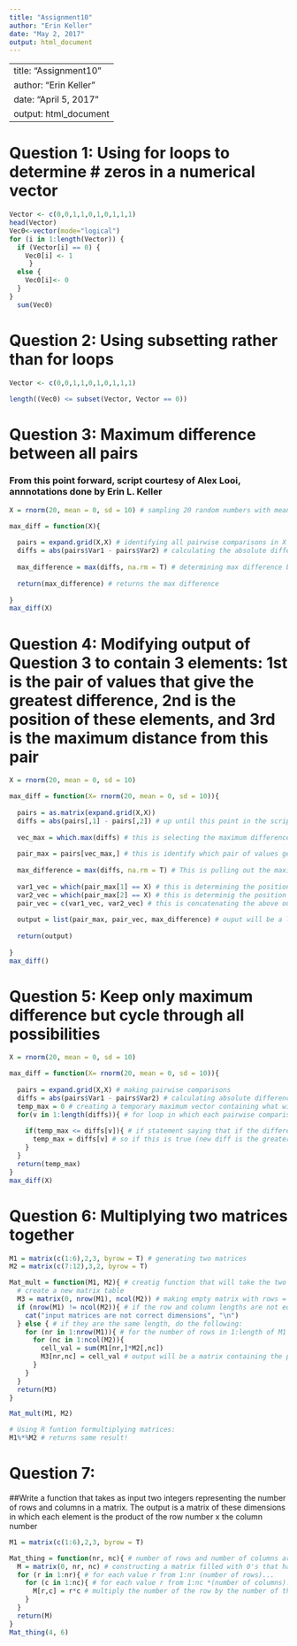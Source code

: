 ```yaml
---
title: "Assignment10"
author: "Erin Keller"
date: "May 2, 2017"
output: html_document
---
```

---
title: "Assignment10"
author: "Erin Keller"
date: "April 5, 2017"
output: html_document
---
# Question 1: Using for loops to determine # zeros in a numerical vector
```r
Vector <- c(0,0,1,1,0,1,0,1,1,1)
head(Vector)
Vec0<-vector(mode="logical")
for (i in 1:length(Vector)) {
  if (Vector[i] == 0) {
    Vec0[i] <- 1 
     }
  else {
    Vec0[i]<- 0
  }
}
  sum(Vec0)

```

# Question 2: Using subsetting rather than for loops
```r
Vector <- c(0,0,1,1,0,1,0,1,1,1)

length((Vec0) <= subset(Vector, Vector == 0))
```
# Question 3: Maximum difference between all pairs
### From this point forward, script courtesy of Alex Looi, annnotations done by Erin L. Keller
```r
X = rnorm(20, mean = 0, sd = 10) # sampling 20 random numbers with mean of 0

max_diff = function(X){
  
  pairs = expand.grid(X,X) # identifying all pairwise comparisons in X
  diffs = abs(pairs$Var1 - pairs$Var2) # calculating the absolute difference between all pairs
  
  max_difference = max(diffs, na.rm = T) # determining max difference by using the max function to determine the largest diference present in the diffs vector
  
  return(max_difference) # returns the max difference
  
}
max_diff(X)

```

# Question 4: Modifying output of Question 3 to contain 3 elements: 1st is the pair of values that give the greatest difference, 2nd is the position of these elements, and 3rd is the maximum distance from this pair
```r
X = rnorm(20, mean = 0, sd = 10)

max_diff = function(X= rnorm(20, mean = 0, sd = 10)){
  
  pairs = as.matrix(expand.grid(X,X))
  diffs = abs(pairs[,1] - pairs[,2]) # up until this point in the script is the same as Q3
  
  vec_max = which.max(diffs) # this is selecting the maximum difference from all pairs
  
  pair_max = pairs[vec_max,] # this is identify which pair of values generated largest difference
  
  max_difference = max(diffs, na.rm = T) # This is pulling out the maximum difference between two values
  
  var1_vec = which(pair_max[1] == X) # this is determining the position of the first value of the pair
  var2_vec = which(pair_max[2] == X) # this is determinig the position of the second value of the pair
  pair_vec = c(var1_vec, var2_vec) # this is concatenating the above output and contains the position of these values
  
  output = list(pair_max, pair_vec, max_difference) # ouput will be a list containing the 3 (really 4) values
  
  return(output)
  
}
max_diff()
```
# Question 5: Keep only maximum difference but cycle through all possibilities
```r
X = rnorm(20, mean = 0, sd = 10)

max_diff = function(X= rnorm(20, mean = 0, sd = 10)){
  
  pairs = expand.grid(X,X) # making pairwise comparisons
  diffs = abs(pairs$Var1 - pairs$Var2) # calculating absolute difference between every pairwise comparison
  temp_max = 0 # creating a temporary maximum vector containing what will be the largest difference
  for(v in 1:length(diffs)){ # for loop in which each pairwise comparison is being evaluated (length(diffs) means that every difference value in the vector will be evaluated)
    
    if(temp_max <= diffs[v]){ # if statement saying that if the difference value being evaluated is less than or equal to what is already in the temp_max file
      temp_max = diffs[v] # so if this is true (new diff is the greater than what was previously stored) then we replace what is in temp_max with the new maximum difference
    }
  }
  return(temp_max)
}
max_diff(X)
```

# Question 6: Multiplying two matrices together
```r
M1 = matrix(c(1:6),2,3, byrow = T) # generating two matrices
M2 = matrix(c(7:12),3,2, byrow = T)

Mat_mult = function(M1, M2){ # creatig function that will take the two matrices as inputs and multiply them together
  # create a new matrix table
  M3 = matrix(0, nrow(M1), ncol(M2)) # making empty matrix with rows = # rows in M1 and columns = # columns in M2
  if (nrow(M1) != ncol(M2)){ # if the row and column lengths are not equal, give the following warning:
    cat("input matrices are not correct dimensions", "\n")
  } else { # if they are the same length, do the following:
    for (nr in 1:nrow(M1)){ # for the number of rows in 1:length of M1 and for the number of columns in 1:length of M2, take the product of the values at the corresponding position in the matrix
      for (nc in 1:ncol(M2)){
        cell_val = sum(M1[nr,]*M2[,nc])
        M3[nr,nc] = cell_val # output will be a matrix containing the product of the two matrices
      }
    }
  }
  return(M3)
}

Mat_mult(M1, M2)

# Using R funtion formultiplying matrices:
M1%*%M2 # returns same result!
```
# Question 7: 
##Write a function that takes as input two integers representing the number of rows and columns in a matrix. The output is a matrix of these dimensions in which each element is the product of the row number x the column number

```r
M1 = matrix(c(1:6),2,3, byrow = T)

Mat_thing = function(nr, nc){ # number of rows and number of columns are the two input variables
  M = matrix(0, nr, nc) # constructing a matrix filled with 0's that has the dimensions specified by nr and nc
  for (r in 1:nr){ # for each value r from 1:nr (number of rows)...
    for (c in 1:nc){ # for each value r from 1:nc *(number of columns)...
      M[r,c] = r*c # multiply the number of the row by the number of the column and put it into matrix M at the position corresponding to the row/column
    } 
  }
  return(M)
}
Mat_thing(4, 6)
```

